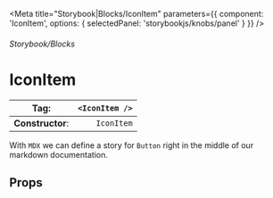 
<Meta title="Storybook|Blocks/IconItem" parameters={{
    component: 'IconItem',
    options: { selectedPanel: 'storybookjs/knobs/panel' }
  }}
/>

###### Storybook/Blocks

# IconItem

| **Tag**:         | `<IconItem />` |
|------------------|---------------:|
| **Constructor**: |     `IconItem` |

With `MDX` we can define a story for `Button` right in the middle of our
markdown documentation.

## Props

<Props />
